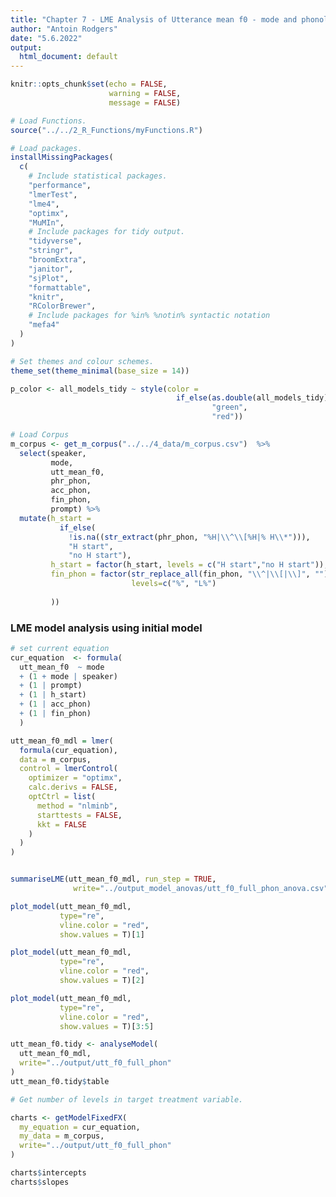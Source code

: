 ```yaml
---
title: "Chapter 7 - LME Analysis of Utterance mean f0 - mode and phonology"
author: "Antoin Rodgers"
date: "5.6.2022"
output:
  html_document: default
---
```


```r
knitr::opts_chunk$set(echo = FALSE,
                      warning = FALSE,
                      message = FALSE)

# Load Functions.
source("../../2_R_Functions/myFunctions.R") 

# Load packages.
installMissingPackages(
  c(
    # Include statistical packages.
    "performance",
    "lmerTest",
    "lme4",
    "optimx",
    "MuMIn",
    # Include packages for tidy output.
    "tidyverse",
    "stringr",
    "broomExtra",
    "janitor",
    "sjPlot",
    "formattable",
    "knitr",
    "RColorBrewer",
    # Include packages for %in% %notin% syntactic notation
    "mefa4"
  )
)

# Set themes and colour schemes.
theme_set(theme_minimal(base_size = 14))

p_color <- all_models_tidy ~ style(color =
                                     if_else(as.double(all_models_tidy) < 0.05,
                                             "green",
                                             "red"))
```


```r
# Load Corpus
m_corpus <- get_m_corpus("../../4_data/m_corpus.csv")  %>%
  select(speaker,
         mode,
         utt_mean_f0,
         phr_phon,
         acc_phon,
         fin_phon,
         prompt) %>%
  mutate(h_start =
           if_else(
             !is.na((str_extract(phr_phon, "%H|\\^\\[%H|% H\\*"))),
             "H start",
             "no H start"),
         h_start = factor(h_start, levels = c("H start","no H start")),
         fin_phon = factor(str_replace_all(fin_phon, "\\^|\\[|\\]", ""),
                           levels=c("%", "L%")
           
         ))

```


### LME model analysis using initial model
```r
# set current equation
cur_equation  <- formula(
  utt_mean_f0  ~ mode
  + (1 + mode | speaker)
  + (1 | prompt)
  + (1 | h_start)
  + (1 | acc_phon)
  + (1 | fin_phon)
  )

```

```r
utt_mean_f0_mdl = lmer(
  formula(cur_equation),
  data = m_corpus,
  control = lmerControl(
    optimizer = "optimx",
    calc.derivs = FALSE,
    optCtrl = list(
      method = "nlminb",
      starttests = FALSE,
      kkt = FALSE
    )
  )
)


summariseLME(utt_mean_f0_mdl, run_step = TRUE,
              write="../output_model_anovas/utt_f0_full_phon_anova.csv")
```

```r
plot_model(utt_mean_f0_mdl,
           type="re",
           vline.color = "red",
           show.values = T)[1]
```
```r
plot_model(utt_mean_f0_mdl,
           type="re",
           vline.color = "red",
           show.values = T)[2]
```

```r
plot_model(utt_mean_f0_mdl,
           type="re",
           vline.color = "red",
           show.values = T)[3:5]
```

```r
utt_mean_f0.tidy <- analyseModel(
  utt_mean_f0_mdl,
  write="../output/utt_f0_full_phon"
)
utt_mean_f0.tidy$table
```


```r
# Get number of levels in target treatment variable.

charts <- getModelFixedFX(
  my_equation = cur_equation,
  my_data = m_corpus,
  write="../output/utt_f0_full_phon"
)

charts$intercepts
charts$slopes

```
